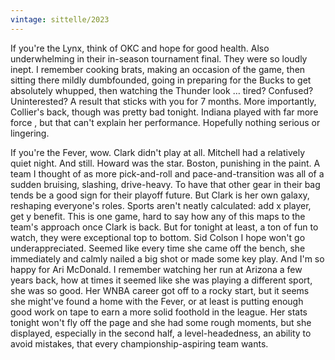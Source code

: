 ```yaml
---
vintage: sittelle/2023
---
```


If you're the Lynx, think of OKC and hope for good health. Also underwhelming in
their in-season tournament final. They were so loudly inept. I remember cooking
brats, making an occasion of the game, then sitting there mildly dumbfounded,
going in preparing for the Bucks to get absolutely whupped, then watching the
Thunder look … tired? Confused? Uninterested? A result that sticks with you for
7 months. More importantly, Collier's back, though was pretty bad tonight.
Indiana played with far more force , but that can't explain her performance.
Hopefully nothing serious or lingering.

If you're the Fever, wow. Clark didn't play at all. Mitchell had a relatively
quiet night. And still. Howard was the star. Boston, punishing in the paint. A
team I thought of as more pick-and-roll and pace-and-transition was all of a
sudden bruising, slashing, drive-heavy. To have that other gear in their bag
tends be a good sign for their playoff future. But Clark is her own galaxy,
reshaping everyone's roles. Sports aren't neatly calculated: add x player, get y
benefit. This is one game, hard to say how any of this maps to the team's
approach once Clark is back. But for tonight at least, a ton of fun to watch,
they were exceptional top to bottom. Sid Colson I hope won't go
underappreciated. Seemed like every time she came off the bench, she immediately
and calmly nailed a big shot or made some key play. And I'm so happy for Ari
McDonald. I remember watching her run at Arizona a few years back, how at times
it seemed like she was playing a different sport, she was so good. Her WNBA
career got off to a rocky start, but it seems she might've found a home with the
Fever, or at least is putting enough good work on tape to earn a more solid
foothold in the league. Her stats tonight won't fly off the page and she had
some rough moments, but she displayed, especially in the second half, a
level-headedness, an ability to avoid mistakes, that every championship-aspiring
team wants.
